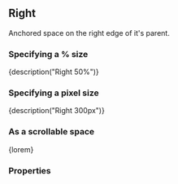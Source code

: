 
<CommonHeader />

<Meta title="Components/Right" component={Right} />

## Right

Anchored space on the right edge of it's parent.

### Specifying a % size

<Preview>
	<Story name="Default (%)">
		<ViewPort>
			<Right style={green} size="50%">
				{description("Right 50%")}
			</Right>
		</ViewPort>
	</Story>
</Preview>

### Specifying a pixel size

<Preview>
	<Story name="Default (px)">
		<ViewPort>
			<Right style={green} size={300}>
				{description("Right 300px")}
			</Right>
		</ViewPort>
	</Story>
</Preview>

### As a scrollable space

<Preview>
	<Story name="Scrollable">
		<ViewPort>
			<Right style={green} size={300} scrollable={true}>
				{lorem}
			</Right>
		</ViewPort>
	</Story>
</Preview>

### Properties

<Story name="Properties">
	<PropsTable>
		<AnchoredProps />
		<StandardProps />
	</PropsTable>
</Story>